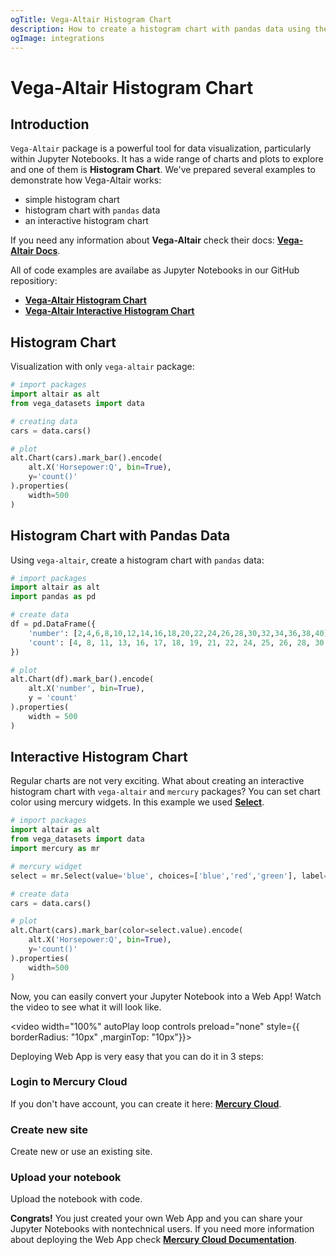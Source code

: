 ```yaml
---
ogTitle: Vega-Altair Histogram Chart 
description: How to create a histogram chart with pandas data using the vega-altair (Python package) in Jupyter Notebook.
ogImage: integrations
---
```



# Vega-Altair Histogram Chart

## Introduction

`Vega-Altair` package is a powerful tool for data visualization, particularly within Jupyter Notebooks. It has a wide range of charts and plots to explore and one of them is **Histogram Chart**. We've prepared several examples to demonstrate how Vega-Altair works:

- simple histogram chart  
- histogram chart with `pandas` data
- an interactive histogram chart 

If you need any information about **Vega-Altair** check their docs: [**Vega-Altair Docs**](https://altair-viz.github.io/).

All of code examples are availabe as Jupyter Notebooks in our GitHub repositiory:
- [**Vega-Altair Histogram Chart**](https://github.com/mljar/mercury-integrations/blob/main/visualizations/vega-altair/vega-altair-histogram-chart.ipynb)
- [**Vega-Altair Interactive Histogram Chart**](https://github.com/mljar/mercury-integrations/blob/main/visualizations/vega-altair/vega-altair-interactive-histogram-chart.ipynb)

## Histogram Chart 

Visualization with only `vega-altair` package:

```python 
# import packages 
import altair as alt 
from vega_datasets import data

# creating data
cars = data.cars()

# plot 
alt.Chart(cars).mark_bar().encode(
    alt.X('Horsepower:Q', bin=True),
    y='count()'
).properties(
    width=500
)
```

<Screenshot src={simplechartPng} alt="Simple vega-altair histogram chart" />

## Histogram Chart with Pandas Data

Using `vega-altair`, create a histogram chart with `pandas` data:

```python
# import packages 
import altair as alt 
import pandas as pd

# create data 
df = pd.DataFrame({
    'number': [2,4,6,8,10,12,14,16,18,20,22,24,26,28,30,32,34,36,38,40],
    'count': [4, 8, 11, 13, 16, 17, 18, 19, 21, 22, 24, 25, 26, 28, 30, 33, 34, 36, 37, 38]
})

# plot 
alt.Chart(df).mark_bar().encode(
    alt.X('number', bin=True),
    y = 'count'
).properties(
    width = 500
)
```

<Screenshot src={pandaschartPng} alt="Vega-altair histogram chart with pandas data." />

## Interactive Histogram Chart

Regular charts are not very exciting. What about creating an interactive histogram chart with `vega-altair` and `mercury` packages? You can set chart color using mercury widgets. In this example we used [**Select**](https://runmercury.com/docs/input-widgets/select/).

```python 
# import packages 
import altair as alt 
from vega_datasets import data 
import mercury as mr 
```

```python
# mercury widget 
select = mr.Select(value='blue', choices=['blue','red','green'], label="Choose chart color:")
```

```python 
# create data 
cars = data.cars()

# plot 
alt.Chart(cars).mark_bar(color=select.value).encode(
    alt.X('Horsepower:Q', bin=True),
    y='count()'
).properties(
    width=500
)
```

Now, you can easily convert your Jupyter Notebook into a Web App! Watch the video to see what it will look like.

<video width="100%" autoPlay loop controls preload="none" style={{ borderRadius: "10px" ,marginTop: "10px"}}>
  <source
    src="/images/integrations/vega-altair/histogram-chart/vega-altair-mercury.mp4"
    type="video/mp4"
  />
</video>

Deploying Web App is very easy that you can do it in 3 steps:

<div className="steps-container">

### Login to Mercury Cloud

If you don't have account, you can create it here: [**Mercury Cloud**](https://cloud.runmercury.com/register).

### Create new site

Create new or use an existing site. 

### Upload your notebook

Upload the notebook with code.

</div>

**Congrats!** You just created your own Web App and you can share your Jupyter Notebooks with nontechnical users. If you need more information about deploying the Web App check [**Mercury Cloud Documentation**](https://runmercury.com/docs/cloud/).